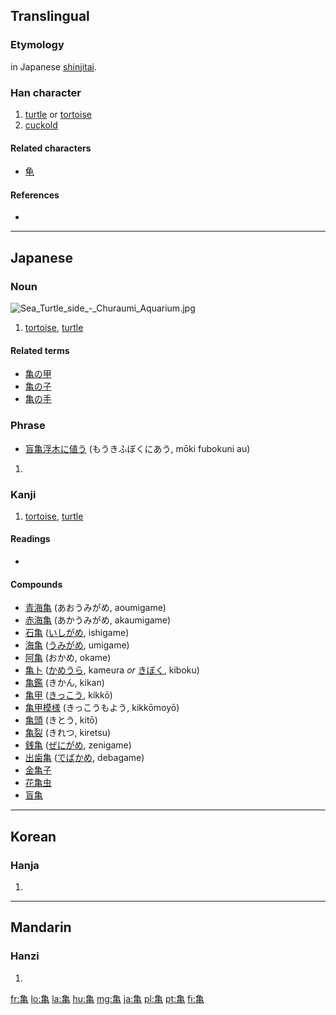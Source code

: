 {{also|龜}}<!-- may be replaced by zh-forms -->
==Translingual==
{{ja-forms|亀|[[龟]]|[[龜]]}}

===Etymology===
{{Han simp|龜}} in Japanese [[shinjitai]].

===Han character===
{{Han char|rn=213|rad=龜|as=00|sn=11|four=|canj=弓田中山 (NWLU)}}

# [[turtle]] or [[tortoise]]
# [[cuckold]]

====Related characters====
{{rfc-header|Related characters|lang=mul}}
* [[龟]]

====References====
* {{Han ref|kx=0142.281|dkj=00210|hdz=80010.190|uh=4E80|ud=20096}}

----

==Japanese==

===Noun===
[[File:Sea Turtle side - Churaumi Aquarium.jpg|thumb]]
{{ja-noun|k|hira=かめ|rom=kame}}

# [[tortoise]], [[turtle]]

====Related terms====
* [[亀の甲]]
* [[亀の子]]
* [[亀の手]]

===Phrase===
* [[盲亀浮木に値う]] (もうきふぼくにあう, mōki fubokuni au)

# {{defn|lang=ja|sort=龜00}}

===Kanji===
{{ja-kanji|grade=n|rs=龜00}}

# [[tortoise]], [[turtle]]

====Readings====
* {{ja-readings|on=[[き]] ([[ki]]), [[きゅう]] ([[kyū]]), [[きん]] ([[kin]])|kun=[[かめ]] ([[kame]])|nanori=[[ひさ]] (hisa), [[ひさし]] (hisashi)}}

====Compounds====
* [[青海亀]] (あおうみがめ, aoumigame)
* [[赤海亀]] (あかうみがめ, akaumigame)
* [[石亀]] ([[いしがめ]], ishigame)
* [[海亀]] ([[うみがめ]], umigame)
* [[阿亀]] (おかめ, okame)
* [[亀卜]] ([[かめうら]], kameura ''or'' [[きぼく]], kiboku)
* [[亀鑑]] (きかん, kikan)
* [[亀甲]] ([[きっこう]], kikkō)
* [[亀甲模様]] (きっこうもよう, kikkōmoyō)
* [[亀頭]] (きとう, kitō)
* [[亀裂]] (きれつ, kiretsu)
* [[銭亀]] ([[ぜにがめ]], zenigame)
* [[出歯亀]] ([[でばかめ]], debagame)
* [[金亀子]]
* [[花亀虫]]
* [[盲亀]]

----

==Korean==

===Hanja===
{{ko-hanja|hangeul=[[귀]], [[균]]|rv=gwi, gyun|mr=kwi, kyun}}

# {{defn|lang=ko|sort=龜00}}

----

==Mandarin==

===Hanzi===
{{cmn-hanzi|pin=[[guī]] ([[gui1]])|wg=kuei<sup>1</sup>}}

# {{defn|lang=cmn|sort=龜00}}

[[fr:亀]]
[[lo:亀]]
[[la:亀]]
[[hu:亀]]
[[mg:亀]]
[[ja:亀]]
[[pl:亀]]
[[pt:亀]]
[[fi:亀]]